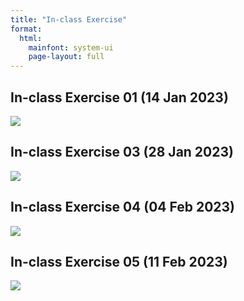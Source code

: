 ```yaml
---
title: "In-class Exercise"
format: 
  html:
    mainfont: system-ui
    page-layout: full
---
```


## In-class Exercise 01 (14 Jan 2023)

[![](In-class_Ex/In-class_Ex01/In-class_Ex01.png){fig-align="left"}](https://public.tableau.com/views/In-class_Ex01_16736930308190/SalesandProfitSummary?:language=en-US&:display_count=n&:origin=viz_share_link)

## In-class Exercise 03 (28 Jan 2023)

[![](In-class_Ex/In-class_Ex03/In-class_Ex03.png){fig-align="left"}](https://public.tableau.com/views/In-class_Ex03_16748826143570/Dashboard1?:language=en-US&:display_count=n&:origin=viz_share_link)

## In-class Exercise 04 (04 Feb 2023)

![]()![](In-class_Ex/In-class_Ex04/In-class_Ex04.jpg)

## In-class Exercise 05 (11 Feb 2023)

[![](In-class_Ex/In-class_Ex05/In-class_Ex05.jpg)](In-class_Ex/In-class_Ex05/In-class_Ex05.html)
